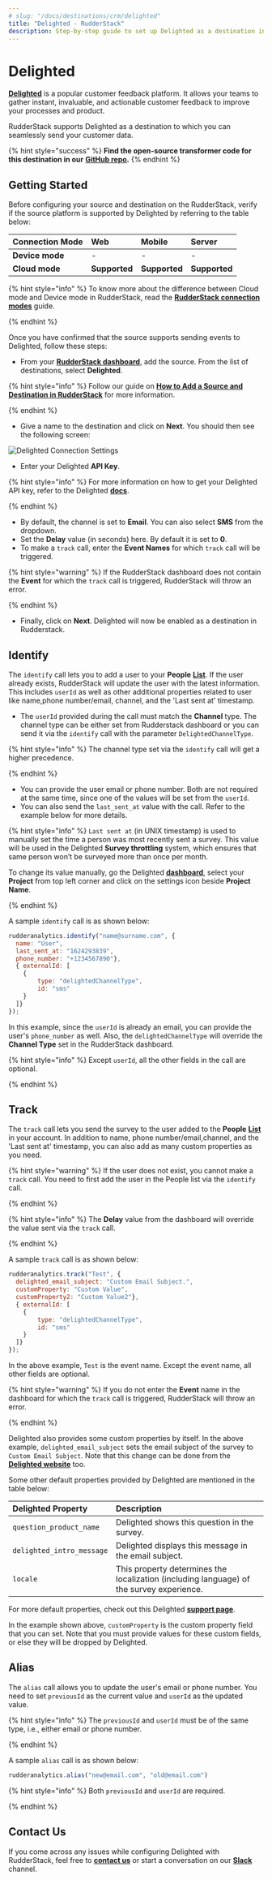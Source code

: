 ```yaml
---
# slug: "/docs/destinations/crm/delighted"
title: "Delighted - RudderStack"
description: Step-by-step guide to set up Delighted as a destination in RudderStack.
---
```


# Delighted

[**Delighted**](https://delighted.com/) is a popular customer feedback platform. It allows your teams to gather instant, invaluable, and actionable customer feedback to improve your processes and product.

RudderStack supports Delighted as a destination to which you can seamlessly send your customer data.

{% hint style="success" %}
**Find the open-source transformer code for this destination in our**
[**GitHub
repo**](https://github.com/rudderlabs/rudder-transformer/tree/master/v0/destinations/delighted)**.**
{% endhint %}

## Getting Started

Before configuring your source and destination on the RudderStack, verify if the source platform is supported by Delighted by referring to the table below:

| **Connection Mode** | **Web**       | **Mobile**    | **Server**    |
| :------------------ | :------------ | :------------ | :------------ |
| **Device mode**     | -             | -             | -             |
| **Cloud** **mode**  | **Supported** | **Supported** | **Supported** |

{% hint style="info" %}
To know more about the difference between Cloud mode and Device mode in RudderStack, read the [**RudderStack connection modes**](https://docs.rudderstack.com/get-started/rudderstack-connection-modes) guide.

{% endhint %}

Once you have confirmed that the source supports sending events to Delighted, follow these steps:

- From your [**RudderStack dashboard**](https://app.rudderstack.com/), add the source. From the list of destinations, select **Delighted**.

{% hint style="info" %}
Follow our guide on [**How to Add a Source and Destination in RudderStack**](https://docs.rudderstack.com/how-to-guides/adding-source-and-destination-rudderstack) for more information.

{% endhint %}

- Give a name to the destination and click on **Next**. You should then see the following screen:

![Delighted Connection Settings](../../.gitbook/assets/Delighted.png)

- Enter your Delighted **API Key**.

{% hint style="info" %}
For more information on how to get your Delighted API key, refer to the Delighted [**docs**](https://app.delighted.com/docs/api).

{% endhint %}

- By default, the channel is set to **Email**. You can also select **SMS** from the dropdown.
- Set the **Delay** value \(in seconds\) here. By default it is set to **0**.
- To make a `track` call, enter the **Event Names** for which `track` call will be triggered.

{% hint style="warning" %}
If the RudderStack dashboard does not contain the **Event** for which the `track` call is triggered, RudderStack will throw an error.

{% endhint %}

- Finally, click on **Next**. Delighted will now be enabled as a destination in Rudderstack.

## Identify

The `identify` call lets you to add a user to your **People** [**List**](https://app.delighted.com/people). If the user already exists, RudderStack will update the user with the latest information. This includes `userId` as well as other additional properties related to user like name,phone number/email, channel, and the 'Last sent at' timestamp.

- The `userId` provided during the call must match the **Channel** type. The channel type can be either set from Rudderstack dashboard or you can send it via the `identify` call with the parameter `DelightedChannelType`.

{% hint style="info" %}
The channel type set via the `identify` call will get a higher precedence.

{% endhint %}

- You can provide the user email or phone number. Both are not required at the same time, since one of the values will be set from the `userId`.
- You can also send the `last_sent_at` value with the call. Refer to the example below for more details.

{% hint style="info" %}
`Last sent at` \(in UNIX timestamp\) is used to manually set the time a person was most recently sent a survey. This value will be used in the Delighted **Survey throttling** system, which ensures that same person won’t be surveyed more than once per month.

To change its value manually, go the Delighted [**dashboard**](https://app.delighted.com/dashboard), select your **Project** from top left corner and click on the settings icon beside **Project Name**.

{% endhint %}

A sample `identify` call is as shown below:

```javascript
rudderanalytics.identify("name@surname.com", {
  name: "User",
  last_sent_at: "1624293839",
  phone_number: "+1234567890"},
  { externalId: [
    {
        type: "delightedChannelType",
        id: "sms"
    }
  ]}
});
```

In this example, since the `userId` is already an email, you can provide the user's `phone_number` as well. Also, the `delightedChannelType` will override the **Channel Type** set in the RudderStack dashboard.

{% hint style="info" %}
Except `userId`, all the other fields in the call are optional.

{% endhint %}

## Track

The `track` call lets you send the survey to the user added to the **People** [**List**](https://app.delighted.com/people) in your account. In addition to name, phone number/email,channel, and the 'Last sent at' timestamp, you can also add as many custom properties as you need.

{% hint style="warning" %}
If the user does not exist, you cannot make a `track` call. You need to first add the user in the People list via the `identify` call.

{% endhint %}

{% hint style="info" %}
The **Delay** value from the dashboard will override the value sent via the `track` call.

{% endhint %}

A sample `track` call is as shown below:

```javascript
rudderanalytics.track("Test", {
  delighted_email_subject: "Custom Email Subject.",
  customProperty: "Custom Value",
  customProperty2: "Custom Value2"},
  { externalId: [
    {
        type: "delightedChannelType",
        id: "sms"
    }
  ]}
});
```

In the above example, `Test` is the event name. Except the event name, all other fields are optional.

{% hint style="warning" %}
If you do not enter the **Event** name in the dashboard for which the `track` call is triggered, RudderStack will throw an error.

{% endhint %}

Delighted also provides some custom properties by itself. In the above example, `delighted_email_subject` sets the email subject of the survey to `Custom Email Subject`. Note that this change can be done from the [**Delighted website**](https://app.delighted.com/platforms) too.

Some other default properties provided by Delighted are mentioned in the table below:

| **Delighted Property**    | **Description**                                                                            |
| :------------------------ | :----------------------------------------------------------------------------------------- |
| `question_product_name`   | Delighted shows this question in the survey.                                               |
| `delighted_intro_message` | Delighted displays this message in the email subject.                                      |
| `locale`                  | This property determines the localization \(including language\) of the survey experience. |

For more default properties, check out this Delighted [**support page**](https://help.delighted.com/article/577-special-properties).

In the example shown above, `customProperty` is the custom property field that you can set. Note that you must provide values for these custom fields, or else they will be dropped by Delighted.

## Alias

The `alias` call allows you to update the user's email or phone number. You need to set `previousId` as the current value and `userId` as the updated value.

{% hint style="info" %}
The `previousId` and `userId` must be of the same type, i.e., either email or phone number.

{% endhint %}

A sample `alias` call is as shown below:

```javascript
rudderanalytics.alias("new@email.com", "old@email.com")
```

{% hint style="info" %}
Both `previousId` and `userId` are required.

{% endhint %}

## Contact Us

If you come across any issues while configuring Delighted with RudderStack, feel free to [**contact us**](mailto:%20docs@rudderstack.com) or start a conversation on our [**Slack**](https://resources.rudderstack.com/join-rudderstack-slack) channel.
